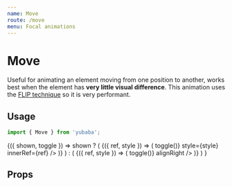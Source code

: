 ```yaml
---
name: Move
route: /move
menu: Focal animations
---
```



# Move

Useful for animating an element moving from one position to another,
works best when the element has **very little visual difference**.
This animation uses the [FLIP technique](https://css-tricks.com/animating-layouts-with-the-flip-technique/) so it is very performant.

## Usage

```js
import { Move } from 'yubaba';
```

<Playground>
  <Common.Toggler>
    {({ shown, toggle }) =>
      shown ? (
        <Baba name="move" key="1">
          <Move>
            {({ ref, style }) => (
              <Styled.Box onClick={() => toggle()} style={style} innerRef={ref} />
            )}
          </Move>
        </Baba>
      ) : (
        <Baba name="move" key="2">
          <Move>
            {({ ref, style }) => (
              <Styled.Box style={style} innerRef={ref} onClick={() => toggle()} alignRight />
            )}
          </Move>
        </Baba>
      )
    }
  </Common.Toggler>
</Playground>

## Props

<PropsTable of={Move} />

